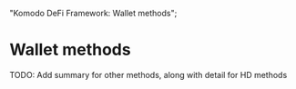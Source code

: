   "Komodo DeFi Framework: Wallet methods";

# Wallet methods

<DevComment>
  TODO: Add summary for other methods, along with detail for HD methods
</DevComment>
